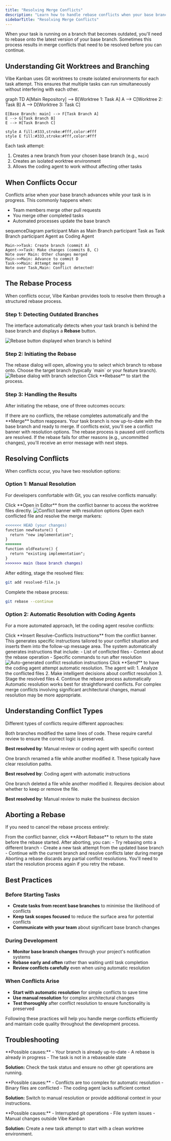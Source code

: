 ```yaml
---
title: "Resolving Merge Conflicts"
description: "Learn how to handle rebase conflicts when your base branch has advanced, using either manual resolution or automatic conflict resolution with coding agents."
sidebarTitle: "Resolving Merge Conflicts"
---
```


When your task is running on a branch that becomes outdated, you'll need to rebase onto the latest version of your base branch. Sometimes this process results in merge conflicts that need to be resolved before you can continue.

## Understanding Git Worktrees and Branching

Vibe Kanban uses Git worktrees to create isolated environments for each task attempt. This ensures that multiple tasks can run simultaneously without interfering with each other.

<mermaid>
graph TD
    A[Main Repository] --> B[Worktree 1: Task A]
    A --> C[Worktree 2: Task B]  
    A --> D[Worktree 3: Task C]
    
    E[Base Branch: main] --> F[Task Branch A]
    E --> G[Task Branch B]
    E --> H[Task Branch C]
    
    style A fill:#333,stroke:#fff,color:#fff
    style E fill:#333,stroke:#fff,color:#fff
</mermaid>

Each task attempt:
1. Creates a new branch from your chosen base branch (e.g., `main`)
2. Creates an isolated worktree environment
3. Allows the coding agent to work without affecting other tasks

## When Conflicts Occur

Conflicts arise when your base branch advances while your task is in progress. This commonly happens when:

- Team members merge other pull requests
- You merge other completed tasks
- Automated processes update the base branch

<mermaid>
sequenceDiagram
    participant Main as Main Branch
    participant Task as Task Branch
    participant Agent as Coding Agent
    
    Main->>Task: Create branch (commit A)
    Agent->>Task: Make changes (commits B, C)
    Note over Main: Other changes merged
    Main->>Main: Advance to commit D
    Task->>Main: Attempt merge
    Note over Task,Main: Conflict detected!
</mermaid>

## The Rebase Process

When conflicts occur, Vibe Kanban provides tools to resolve them through a structured rebase process.

### Step 1: Detecting Outdated Branches

The interface automatically detects when your task branch is behind the base branch and displays a **Rebase** button.

<Frame>
<img src="/images/rebase-button-screenshot.png" alt="Rebase button displayed when branch is behind" />
</Frame>

### Step 2: Initiating the Rebase

<Steps>
<Step title="Click the Rebase button">
  The rebase dialog will open, allowing you to select which branch to rebase onto.
</Step>

<Step title="Select your base branch">
  Choose the target branch (typically `main` or your feature branch).
  
  <Frame>
  <img src="/images/rebase-dialog-screenshot.png" alt="Rebase dialog with branch selection" />
  </Frame>
</Step>

<Step title="Confirm the rebase">
  Click **Rebase** to start the process.
</Step>
</Steps>

### Step 3: Handling the Results

After initiating the rebase, one of three outcomes occurs:

<Tabs>
<Tab title="Clean Rebase">
  If there are no conflicts, the rebase completes automatically and the **Merge** button reappears.
  
  <Check>
  Your task branch is now up-to-date with the base branch and ready to merge.
  </Check>
</Tab>

<Tab title="Merge Conflicts">
  If conflicts exist, you'll see a conflict banner with resolution options.
  
  <Warning>
  The rebase process is paused until conflicts are resolved.
  </Warning>
</Tab>

<Tab title="Rebase Error">
  If the rebase fails for other reasons (e.g., uncommitted changes), you'll receive an error message with next steps.
</Tab>
</Tabs>

## Resolving Conflicts

When conflicts occur, you have two resolution options:

### Option 1: Manual Resolution

For developers comfortable with Git, you can resolve conflicts manually:

<Steps>
<Step title="Open in editor">
  Click **Open in Editor** from the conflict banner to access the worktree files directly.
  
  <Frame>
  <img src="/images/conflict-banner-screenshot.png" alt="Conflict banner with resolution options" />
  </Frame>
</Step>

<Step title="Edit conflicted files">
  Open each conflicted file and resolve the merge markers:
  
  ```diff
  <<<<<<< HEAD (your changes)
  function newFeature() {
    return "new implementation";
  }
  =======
  function oldFeature() {
    return "existing implementation";
  }
  >>>>>>> main (base branch changes)
  ```
</Step>

<Step title="Stage resolved files">
  After editing, stage the resolved files:
  
  ```bash
  git add resolved-file.js
  ```
</Step>

<Step title="Continue the rebase">
  Complete the rebase process:
  
  ```bash
  git rebase --continue
  ```
</Step>
</Steps>

### Option 2: Automatic Resolution with Coding Agents

For a more automated approach, let the coding agent resolve conflicts:

<Steps>
<Step title="Insert conflict resolution instructions">
  Click **Insert Resolve-Conflicts Instructions** from the conflict banner.
  
  <Note>
  This generates specific instructions tailored to your conflict situation and inserts them into the follow-up message area.
  </Note>
</Step>

<Step title="Review generated instructions">
  The system automatically generates instructions that include:
  - List of conflicted files
  - Context about the rebase operation
  - Specific commands to run after resolution
  
  <Frame>
  <img src="/images/generated-instructions-screenshot.png" alt="Auto-generated conflict resolution instructions" />
  </Frame>
</Step>

<Step title="Send to coding agent">
  Click **Send** to have the coding agent attempt automatic resolution.
</Step>

<Step title="Monitor progress">
  The agent will:
  1. Analyze the conflicted files
  2. Make intelligent decisions about conflict resolution
  3. Stage the resolved files
  4. Continue the rebase process automatically
</Step>
</Steps>

<Tip>
Automatic resolution works best for straightforward conflicts. For complex merge conflicts involving significant architectural changes, manual resolution may be more appropriate.
</Tip>

## Understanding Conflict Types

Different types of conflicts require different approaches:

<AccordionGroup>
<Accordion title="Content conflicts">
  Both branches modified the same lines of code. These require careful review to ensure the correct logic is preserved.
  
  **Best resolved by**: Manual review or coding agent with specific context
</Accordion>

<Accordion title="Rename conflicts">
  One branch renamed a file while another modified it. These typically have clear resolution paths.
  
  **Best resolved by**: Coding agent with automatic instructions
</Accordion>

<Accordion title="Delete/modify conflicts">
  One branch deleted a file while another modified it. Requires decision about whether to keep or remove the file.
  
  **Best resolved by**: Manual review to make the business decision
</Accordion>
</AccordionGroup>

## Aborting a Rebase

If you need to cancel the rebase process entirely:

<Steps>
<Step title="Click Abort Rebase">
  From the conflict banner, click **Abort Rebase** to return to the state before the rebase started.
</Step>

<Step title="Consider alternatives">
  After aborting, you can:
  - Try rebasing onto a different branch
  - Create a new task attempt from the updated base branch
  - Continue with the current branch and resolve conflicts later during merge
</Step>
</Steps>

<Warning>
Aborting a rebase discards any partial conflict resolutions. You'll need to start the resolution process again if you retry the rebase.
</Warning>

## Best Practices

### Before Starting Tasks

- **Create tasks from recent base branches** to minimise the likelihood of conflicts
- **Keep task scopes focused** to reduce the surface area for potential conflicts
- **Communicate with your team** about significant base branch changes

### During Development

- **Monitor base branch changes** through your project's notification systems
- **Rebase early and often** rather than waiting until task completion
- **Review conflicts carefully** even when using automatic resolution

### When Conflicts Arise

- **Start with automatic resolution** for simple conflicts to save time
- **Use manual resolution** for complex architectural changes
- **Test thoroughly** after conflict resolution to ensure functionality is preserved

<Check>
Following these practices will help you handle merge conflicts efficiently and maintain code quality throughout the development process.
</Check>

## Troubleshooting

<AccordionGroup>
<Accordion title="Rebase button not appearing">
  **Possible causes:**
  - Your branch is already up-to-date
  - A rebase is already in progress
  - The task is not in a rebaseable state
  
  **Solution:** Check the task status and ensure no other git operations are running.
</Accordion>

<Accordion title="Automatic resolution fails">
  **Possible causes:**
  - Conflicts are too complex for automatic resolution
  - Binary files are conflicted
  - The coding agent lacks sufficient context
  
  **Solution:** Switch to manual resolution or provide additional context in your instructions.
</Accordion>

<Accordion title="Worktree becomes corrupted">
  **Possible causes:**
  - Interrupted git operations
  - File system issues
  - Manual changes outside Vibe Kanban
  
  **Solution:** Create a new task attempt to start with a clean worktree environment.
</Accordion>
</AccordionGroup>
